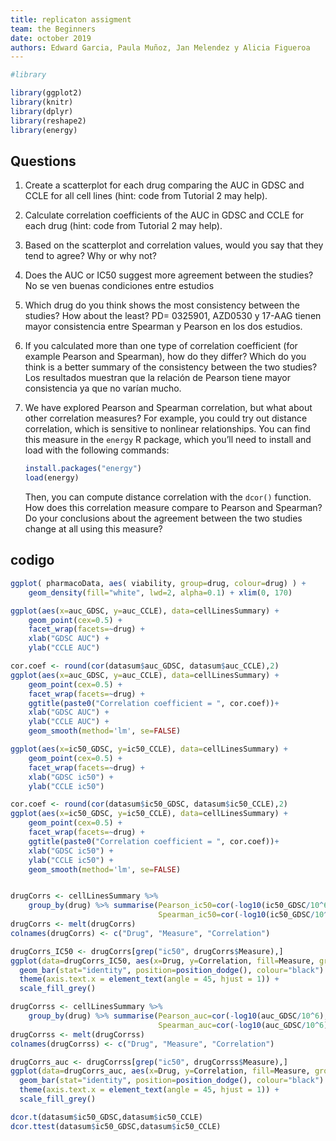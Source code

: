 ```yaml
---
title: replicaton assigment
team: the Beginners
date: october 2019
authors: Edward Garcia, Paula Muñoz, Jan Melendez y Alicia Figueroa
---
```

```r
#library

library(ggplot2)
library(knitr)
library(dplyr)
library(reshape2)
library(energy)
```
## Questions

1. Create a scatterplot for each drug comparing the AUC in GDSC and CCLE for all cell lines (hint: code from Tutorial 2 may help).    

2. Calculate correlation coefficients of the AUC in GDSC and CCLE for each drug (hint: code from Tutorial 2 may help). 

3. Based on the scatterplot and correlation values, would you say that they tend to agree? Why or why not?

4. Does the AUC or IC50 suggest more agreement between the studies? 
No se ven buenas condiciones entre estudios

5. Which drug do you think shows the most consistency between the studies? How about the least? 
PD= 0325901, AZD0530 y 17-AAG tienen mayor consistencia entre Spearman y Pearson en los
dos estudios.

6. If you calculated more than one type of correlation coefficient (for example Pearson and Spearman), how do they differ? Which do you think is a better summary of the consistency between the two studies? 
Los resultados muestran que la relación de Pearson tiene mayor consistencia ya que no varían
mucho.

7. We have explored Pearson and Spearman correlation, but what about other correlation measures? For example, you could try out distance correlation, which is sensitive to nonlinear relationships. You can find this measure in the `energy` R package, which you'll need to install and load with the following commands:

    ```r
    

    
    install.packages("energy")
    load(energy)
    ```

    Then, you can compute distance correlation with the `dcor()` function. How does this correlation measure compare to Pearson and Spearman? Do your conclusions about the agreement between the two studies change at all using this measure?

## codigo

```r
ggplot( pharmacoData, aes( viability, group=drug, colour=drug) ) +
    geom_density(fill="white", lwd=2, alpha=0.1) + xlim(0, 170)

ggplot(aes(x=auc_GDSC, y=auc_CCLE), data=cellLinesSummary) +
    geom_point(cex=0.5) +
    facet_wrap(facets=~drug) +
    xlab("GDSC AUC") +
    ylab("CCLE AUC")

cor.coef <- round(cor(datasum$auc_GDSC, datasum$auc_CCLE),2)
ggplot(aes(x=auc_GDSC, y=auc_CCLE), data=cellLinesSummary) +
    geom_point(cex=0.5) +
    facet_wrap(facets=~drug) +
    ggtitle(paste0("Correlation coefficient = ", cor.coef))+ 
    xlab("GDSC AUC") +
    ylab("CCLE AUC") +
    geom_smooth(method='lm', se=FALSE)

ggplot(aes(x=ic50_GDSC, y=ic50_CCLE), data=cellLinesSummary) +
    geom_point(cex=0.5) +
    facet_wrap(facets=~drug) +
    xlab("GDSC ic50") +
    ylab("CCLE ic50")

cor.coef <- round(cor(datasum$ic50_GDSC, datasum$ic50_CCLE),2)
ggplot(aes(x=ic50_GDSC, y=ic50_CCLE), data=cellLinesSummary) +
    geom_point(cex=0.5) +
    facet_wrap(facets=~drug) +
    ggtitle(paste0("Correlation coefficient = ", cor.coef))+ 
    xlab("GDSC ic50") +
    ylab("CCLE ic50") +
    geom_smooth(method='lm', se=FALSE)


drugCorrs <- cellLinesSummary %>% 
    group_by(drug) %>% summarise(Pearson_ic50=cor(-log10(ic50_GDSC/10^6),-log10(ic50_CCLE/10^6), method="pearson"),
                                 Spearman_ic50=cor(-log10(ic50_GDSC/10^6),-log10(ic50_CCLE/10^6), method="spearman"))
drugCorrs <- melt(drugCorrs)
colnames(drugCorrs) <- c("Drug", "Measure", "Correlation")

drugCorrs_IC50 <- drugCorrs[grep("ic50", drugCorrs$Measure),]
ggplot(data=drugCorrs_IC50, aes(x=Drug, y=Correlation, fill=Measure, group=Measure)) +
  geom_bar(stat="identity", position=position_dodge(), colour="black") + 
  theme(axis.text.x = element_text(angle = 45, hjust = 1)) +
  scale_fill_grey()

drugCorrss <- cellLinesSummary %>% 
    group_by(drug) %>% summarise(Pearson_auc=cor(-log10(auc_GDSC/10^6),-log10(auc_CCLE/10^6), method="pearson"),
                                 Spearman_auc=cor(-log10(auc_GDSC/10^6),-log10(auc_CCLE/10^6), method="spearman"))
drugCorrss <- melt(drugCorrss)
colnames(drugCorrss) <- c("Drug", "Measure", "Correlation")

drugCorrs_auc <- drugCorrss[grep("ic50", drugCorrss$Measure),]
ggplot(data=drugCorrs_auc, aes(x=Drug, y=Correlation, fill=Measure, group=Measure)) +
  geom_bar(stat="identity", position=position_dodge(), colour="black") + 
  theme(axis.text.x = element_text(angle = 45, hjust = 1)) +
  scale_fill_grey()

dcor.t(datasum$ic50_GDSC,datasum$ic50_CCLE)
dcor.ttest(datasum$ic50_GDSC,datasum$ic50_CCLE)
```
